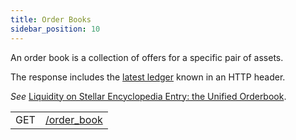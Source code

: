 ```yaml
---
title: Order Books
sidebar_position: 10
---
```



An order book is a collection of offers for a specific pair of assets.

The response includes the [latest ledger](../../structure/consistency.mdx) known in an HTTP header.

_See_ [Liquidity on Stellar Encyclopedia Entry: the Unified Orderbook](../../../../../../learn/fundamentals/liquidity-on-stellar-sdex-liquidity-pools.mdx#orderbook).

<EndpointsTable title="Endpoints">

|     |                                                     |
| --- | --------------------------------------------------- |
| GET | [/order_book](../../retrieve-an-order-book.api.mdx) |

</EndpointsTable>
